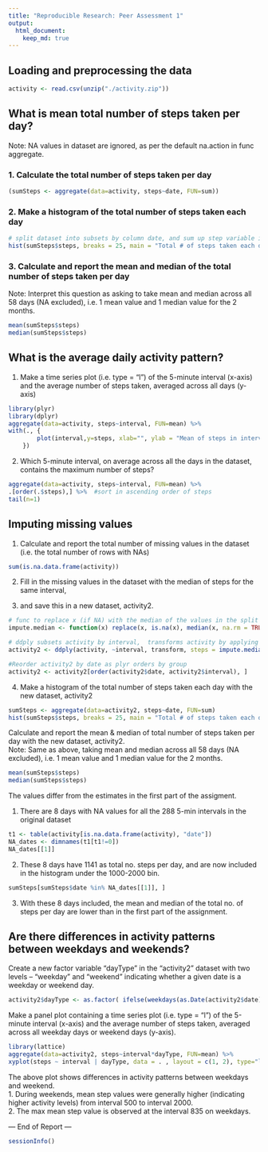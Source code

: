 ```yaml
---
title: "Reproducible Research: Peer Assessment 1"
output: 
  html_document:
    keep_md: true
---
```



## Loading and preprocessing the data
```r
activity <- read.csv(unzip("./activity.zip"))
```

## What is mean total number of steps taken per day?
Note: NA values in dataset are ignored, as per the default na.action in func aggregate.

### 1. Calculate the total number of steps taken per day
```r
(sumSteps <- aggregate(data=activity, steps~date, FUN=sum))
```

### 2. Make a histogram of the total number of steps taken each day
```r
# split dataset into subsets by column date, and sum up step variable in each subset (i.e. day)
hist(sumSteps$steps, breaks = 25, main = "Total # of steps taken each day", xlab = "Sum of steps")
```

### 3. Calculate and report the mean and median of the total number of steps taken per day
Note: Interpret this question as asking to take mean and median across all 58 days (NA excluded), i.e. 1 mean value and 1 median value for the 2 months.
```r
mean(sumSteps$steps)
median(sumSteps$steps)
```

## What is the average daily activity pattern?

1. Make a time series plot (i.e. type = "l") of the 5-minute interval (x-axis) and the average number of steps taken, averaged across all days (y-axis)

```r
library(plyr) 
library(dplyr)
aggregate(data=activity, steps~interval, FUN=mean) %>%
with(., {
        plot(interval,y=steps, xlab="", ylab = "Mean of steps in interval", type="l")
    })    
```

2. Which 5-minute interval, on average across all the days in the dataset, contains the maximum number of steps?
```r
aggregate(data=activity, steps~interval, FUN=mean) %>%
.[order(.$steps),] %>%  #sort in ascending order of steps
tail(n=1)
```

## Imputing missing values

1. Calculate and report the total number of missing values in the dataset (i.e. the total number of rows with NAs)   
```r
sum(is.na.data.frame(activity))
```

2. Fill in the missing values in the dataset with the median of steps for the same  interval,

3. and save this in a new dataset, activity2.
```r
# func to replace x (if NA) with the median of the values in the split subset) 
impute.median <- function(x) replace(x, is.na(x), median(x, na.rm = TRUE))

# ddply subsets activity by interval,  transforms activity by applying func impute.median  
activity2 <- ddply(activity, ~interval, transform, steps = impute.median(steps))

#Reorder activity2 by date as plyr orders by group
activity2 <- activity2[order(activity2$date, activity2$interval), ] 
```


4. Make a histogram of the total number of steps taken each day with the new dataset, activity2
```r
sumSteps <- aggregate(data=activity2, steps~date, FUN=sum)
hist(sumSteps$steps, breaks = 25, main = "Total # of steps taken each day", xlab = "Sum of steps")
```

Calculate and report the mean & median of total number of steps taken per day with the new dataset, activity2.   
Note: Same as above, taking  mean and median across all 58 days (NA excluded), i.e. 1 mean value and 1 median value for the 2 months.

```r
mean(sumSteps$steps)
median(sumSteps$steps)
```

The values differ from the estimates in the first part of the assigment.

1. There are 8 days with NA values for all the 288 5-min intervals in the original dataset 
```r
t1 <- table(activity[is.na.data.frame(activity), "date"])
NA_dates <- dimnames(t1[t1!=0])
NA_dates[[1]]
```
2. These 8 days have 1141 as total no. steps per day, and are now included in the histogram under the 1000-2000 bin.     
```r
sumSteps[sumSteps$date %in% NA_dates[[1]], ]
```

3. With these 8 days included, the mean and median of the total no. of steps per day are lower than in the first part of the assignment.   

## Are there differences in activity patterns between weekdays and weekends?

Create a new factor variable "dayType" in the "activity2" dataset with two levels – “weekday” and “weekend” indicating whether a given date is a weekday or weekend day.
```r
activity2$dayType <- as.factor( ifelse(weekdays(as.Date(activity2$date)) %in% c("Saturday","Sunday"), "weekend", "weekday") )

```

Make a panel plot containing a time series plot (i.e. type = "l") of the 5-minute interval (x-axis) and the average number of steps taken, averaged across all weekday days or weekend days (y-axis). 
```r
library(lattice)
aggregate(data=activity2, steps~interval*dayType, FUN=mean) %>%
xyplot(steps ~ interval | dayType, data = . , layout = c(1, 2), type="l")

```

The above plot shows differences in activity patterns between weekdays and weekend.   
1. During weekends, mean step values were generally higher (indicating higher activity levels) from interval 500 to interval 2000.   
2. The max mean step value is observed at the interval 835 on weekdays.

--- End of Report ---
```r
sessionInfo()
```
